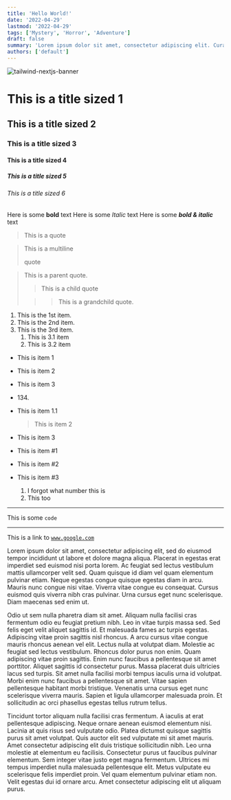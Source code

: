 ```yaml
---
title: 'Hello World!'
date: '2022-04-29'
lastmod: '2022-04-29'
tags: ['Mystery', 'Horror', 'Adventure']
draft: false
summary: 'Lorem ipsum dolor sit amet, consectetur adipiscing elit. Curabitur ornare molestie dui sit amet elementum.'
authors: ['default']
---
```


![tailwind-nextjs-banner](/static/images/hello-world-header.jpg)

# This is a title sized 1
## This is a title sized 2
### This is a title sized 3
#### This is a title sized 4
##### This is a title sized 5
###### This is a title sized 6

Here is some **bold** text
Here is some *Italic* text
Here is some ***bold & italic*** text

> This is a quote

> This is a multiline
>
> quote

> This is a parent quote.
>
>> This is a child quote
>
>>> This is a grandchild quote.

1. This is the 1st item.
2. This is the 2nd item.
3. This is the 3rd item.
    1. This is 3.1 item
    2. This is 3.2 item

- This is item 1
* This is item 2
+ This is item 3
- 134\.

- This is item 1.1

    > This is item 2

- This is item 3

- This is item #1
- This is item #2
- This is item #3
    1. I forgot what number this is
    2. This too

---

This is some `code`

---

This is a link to [`www.google.com`](https://www.google.com/?gws_rd=ssl "Open google")

Lorem ipsum dolor sit amet, consectetur adipiscing elit, sed do eiusmod tempor incididunt ut labore et dolore magna aliqua. Placerat in egestas erat imperdiet sed euismod nisi porta lorem. Ac feugiat sed lectus vestibulum mattis ullamcorper velit sed. Quam quisque id diam vel quam elementum pulvinar etiam. Neque egestas congue quisque egestas diam in arcu. Mauris nunc congue nisi vitae. Viverra vitae congue eu consequat. Cursus euismod quis viverra nibh cras pulvinar. Urna cursus eget nunc scelerisque. Diam maecenas sed enim ut.

Odio ut sem nulla pharetra diam sit amet. Aliquam nulla facilisi cras fermentum odio eu feugiat pretium nibh. Leo in vitae turpis massa sed. Sed felis eget velit aliquet sagittis id. Et malesuada fames ac turpis egestas. Adipiscing vitae proin sagittis nisl rhoncus. A arcu cursus vitae congue mauris rhoncus aenean vel elit. Lectus nulla at volutpat diam. Molestie ac feugiat sed lectus vestibulum. Rhoncus dolor purus non enim. Quam adipiscing vitae proin sagittis. Enim nunc faucibus a pellentesque sit amet porttitor. Aliquet sagittis id consectetur purus. Massa placerat duis ultricies lacus sed turpis. Sit amet nulla facilisi morbi tempus iaculis urna id volutpat. Morbi enim nunc faucibus a pellentesque sit amet. Vitae sapien pellentesque habitant morbi tristique. Venenatis urna cursus eget nunc scelerisque viverra mauris. Sapien et ligula ullamcorper malesuada proin. Et sollicitudin ac orci phasellus egestas tellus rutrum tellus.

Tincidunt tortor aliquam nulla facilisi cras fermentum. A iaculis at erat pellentesque adipiscing. Neque ornare aenean euismod elementum nisi. Lacinia at quis risus sed vulputate odio. Platea dictumst quisque sagittis purus sit amet volutpat. Quis auctor elit sed vulputate mi sit amet mauris. Amet consectetur adipiscing elit duis tristique sollicitudin nibh. Leo urna molestie at elementum eu facilisis. Consectetur purus ut faucibus pulvinar elementum. Sem integer vitae justo eget magna fermentum. Ultrices mi tempus imperdiet nulla malesuada pellentesque elit. Metus vulputate eu scelerisque felis imperdiet proin. Vel quam elementum pulvinar etiam non. Velit egestas dui id ornare arcu. Amet consectetur adipiscing elit ut aliquam purus.